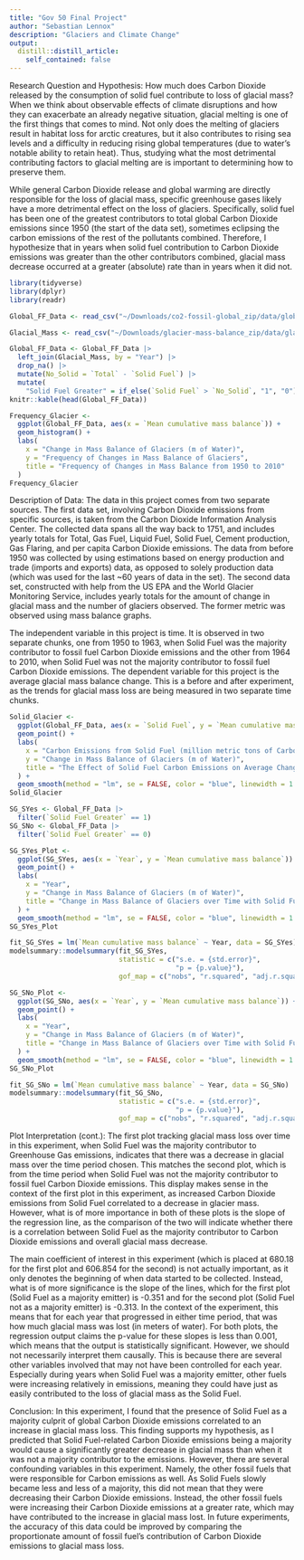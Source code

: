 ```yaml
---
title: "Gov 50 Final Project"
author: "Sebastian Lennox"
description: "Glaciers and Climate Change"
output:
  distill::distill_article:
    self_contained: false
---
```

Research Question and Hypothesis: 
How much does Carbon Dioxide released by the consumption of solid fuel contribute to loss of glacial mass? When we think about observable effects of climate disruptions and how they can exacerbate an already negative situation, glacial melting is one of the first things that comes to mind. Not only does the melting of glaciers result in habitat loss for arctic creatures, but it also contributes to rising sea levels and a difficulty in reducing rising global temperatures (due to water's notable ability to retain heat). Thus, studying what the most detrimental contributing factors to glacial melting are is important to determining how to preserve them. 

While general Carbon Dioxide release and global warming are directly responsible for the loss of glacial mass, specific greenhouse gases likely have a more detrimental effect on the loss of glaciers. Specifically, solid fuel has been one of the greatest contributors to total global Carbon Dioxide emissions since 1950 (the start of the data set), sometimes eclipsing the carbon emissions of the rest of the pollutants combined. Therefore, I hypothesize that in years when solid fuel contribution to Carbon Dioxide emissions was greater than the other contributors combined, glacial mass decrease occurred at a greater (absolute) rate than in years when it did not. 

```r
library(tidyverse)
library(dplyr)
library(readr)

Global_FF_Data <- read_csv("~/Downloads/co2-fossil-global_zip/data/global_csv.csv")

Glacial_Mass <- read_csv("~/Downloads/glacier-mass-balance_zip/data/glaciers_csv.csv")

Global_FF_Data <- Global_FF_Data |> 
  left_join(Glacial_Mass, by = "Year") |>
  drop_na() |> 
  mutate(No_Solid = `Total` - `Solid Fuel`) |> 
  mutate(
    "Solid Fuel Greater" = if_else(`Solid Fuel` > `No_Solid`, "1", "0"))
knitr::kable(head(Global_FF_Data))

Frequency_Glacier <- 
  ggplot(Global_FF_Data, aes(x = `Mean cumulative mass balance`)) + 
  geom_histogram() + 
  labs(
    x = "Change in Mass Balance of Glaciers (m of Water)", 
    y = "Frequency of Changes in Mass Balance of Glaciers", 
    title = "Frequency of Changes in Mass Balance from 1950 to 2010"
  )
Frequency_Glacier
```
Description of Data: 
The data in this project comes from two separate sources. The first data set, involving Carbon Dioxide emissions from specific sources, is taken from the Carbon Dioxide Information Analysis Center. The collected data spans all the way back to 1751, and includes yearly totals for Total, Gas Fuel, Liquid Fuel, Solid Fuel, Cement production, Gas Flaring, and per capita Carbon Dioxide emissions. The data from before 1950 was collected by using estimations based on energy production and trade (imports and exports) data, as opposed to solely production data (which was used for the last ~60 years of data in the set). The second data set, constructed with help from the US EPA and the World Glacier Monitoring Service, includes yearly totals for the amount of change in glacial mass and the number of glaciers observed. The former metric was observed using mass balance graphs. 

The independent variable in this project is time. It is observed in two separate chunks, one from 1950 to 1963, when Solid Fuel was the majority contributor to fossil fuel Carbon Dioxide emissions and the other from 1964 to 2010, when Solid Fuel was not the majority contributor to fossil fuel Carbon Dioxide emissions. The dependent variable for this project is the average glacial mass balance change. This is a before and after experiment, as the trends for glacial mass loss are being measured in two separate time chunks. 

```r
Solid_Glacier <- 
  ggplot(Global_FF_Data, aes(x = `Solid Fuel`, y = `Mean cumulative mass balance`)) + 
  geom_point() + 
  labs(
    x = "Carbon Emissions from Solid Fuel (million metric tons of Carbon)", 
    y = "Change in Mass Balance of Glaciers (m of Water)", 
    title = "The Effect of Solid Fuel Carbon Emissions on Average Change in Galcial Mass"
  ) +
  geom_smooth(method = "lm", se = FALSE, color = "blue", linewidth = 1.5)
Solid_Glacier
```

```r
SG_SYes <- Global_FF_Data |>
  filter(`Solid Fuel Greater` == 1)
SG_SNo <- Global_FF_Data |>
  filter(`Solid Fuel Greater` == 0)

SG_SYes_Plot <- 
  ggplot(SG_SYes, aes(x = `Year`, y = `Mean cumulative mass balance`)) + 
  geom_point() +
  labs(
    x = "Year", 
    y = "Change in Mass Balance of Glaciers (m of Water)", 
    title = "Change in Mass Balance of Glaciers over Time with Solid Fuel as a Major Contributor to CO2 Emissions"
  ) +
  geom_smooth(method = "lm", se = FALSE, color = "blue", linewidth = 1.5)
SG_SYes_Plot

fit_SG_SYes = lm(`Mean cumulative mass balance` ~ Year, data = SG_SYes)
modelsummary::modelsummary(fit_SG_SYes,
                           statistic = c("s.e. = {std.error}",
                                         "p = {p.value}"),
                           gof_map = c("nobs", "r.squared", "adj.r.squared"))

SG_SNo_Plot <- 
  ggplot(SG_SNo, aes(x = `Year`, y = `Mean cumulative mass balance`)) + 
  geom_point() +
  labs(
    x = "Year", 
    y = "Change in Mass Balance of Glaciers (m of Water)", 
    title = "Change in Mass Balance of Glaciers over Time with Solid Fuel as a non-Major Contributor to CO2 Emissions"
  ) +
  geom_smooth(method = "lm", se = FALSE, color = "blue", linewidth = 1.5)
SG_SNo_Plot

fit_SG_SNo = lm(`Mean cumulative mass balance` ~ Year, data = SG_SNo)
modelsummary::modelsummary(fit_SG_SNo,
                           statistic = c("s.e. = {std.error}",
                                         "p = {p.value}"),
                           gof_map = c("nobs", "r.squared", "adj.r.squared"))
```
Plot Interpretation (cont.): 
The first plot tracking glacial mass loss over time in this experiment, when Solid Fuel was the majority contributor to Greenhouse Gas emissions, indicates that there was a decrease in glacial mass over the time period chosen. This matches the second plot, which is from the time period when Solid Fuel was not the majority contributor to fossil fuel Carbon Dioxide emissions. This display makes sense in the context of the first plot in this experiment, as increased Carbon Dioxide emissions from Solid Fuel correlated to a decrease in glacier mass. However, what is of more importance in both of these plots is the slope of the regression line, as the comparison of the two will indicate whether there is a correlation between Solid Fuel as the majority contributor to Carbon Dioxide emissions and overall glacial mass decrease. 

The main coefficient of interest in this experiment (which is placed at 680.18 for the first plot and 606.854 for the second) is not actually important, as it only denotes the beginning of when data started to be collected. Instead, what is of more significance is the slope of the lines, which for the first plot (Solid Fuel as a majority emitter) is -0.351 and for the second plot (Solid Fuel not as a majority emitter) is -0.313. In the context of the experiment, this means that for each year that progressed in either time period, that was how much glacial mass was lost (in meters of water). For both plots, the regression output claims the p-value for these slopes is less than 0.001, which means that the output is statistically significant. However, we should not necessarily interpret them causally. This is because there are several other variables involved that may not have been controlled for each year. Especially during years when Solid Fuel was a majority emitter, other fuels were increasing relatively in emissions, meaning they could have just as easily contributed to the loss of glacial mass as the Solid Fuel. 

Conclusion: 
In this experiment, I found that the presence of Solid Fuel as a majority culprit of global Carbon Dioxide emissions correlated to an increase in glacial mass loss. This finding supports my hypothesis, as I predicted that Solid Fuel-related Carbon Dioxide emissions being a majority would cause a significantly greater decrease in glacial mass than when it was not a majority contributor to the emissions. However, there are several confounding variables in this experiment. Namely, the other fossil fuels that were responsible for Carbon emissions as well. As Solid Fuels slowly became less and less of a majority, this did not mean that they were decreasing their Carbon Dioxide emissions. Instead, the other fossil fuels were increasing their Carbon Dioxide emissions at a greater rate, which may have contributed to the increase in glacial mass lost. In future experiments, the accuracy of this data could be improved by comparing the proportionate amount of fossil fuel’s contribution of Carbon Dioxide emissions to glacial mass loss. 